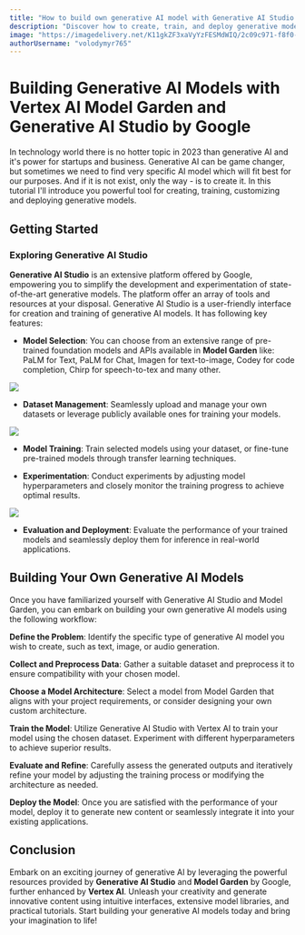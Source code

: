 ```yaml
---
title: "How to build own generative AI model with Generative AI Studio on Vertex AI by Google"
description: "Discover how to create, train, and deploy generative models using Generative AI Studio and Model Garden by Google"
image: "https://imagedelivery.net/K11gkZF3xaVyYzFESMdWIQ/2c09c971-f8f0-4107-a034-016156596300/full"
authorUsername: "volodymyr765"
---
```


# Building Generative AI Models with Vertex AI Model Garden and Generative AI Studio by Google

In technology world there is no hotter topic in 2023 than generative AI and it's power for startups and business. Generative AI can be game changer, but sometimes we need to find very specific AI model which will fit best for our purposes. And if it is not exist, only the way - is to create it. In this tutorial I'll introduce you powerful tool for creating, training, customizing and deploying generative models.

## Getting Started

### Exploring Generative AI Studio

**Generative AI Studio** is an extensive platform offered by Google, empowering you to simplify the development and experimentation of state-of-the-art generative models. The platform offer an array of tools and resources at your disposal. Generative AI Studio is a user-friendly interface for creation and training of generative AI models. It has following key features:

- **Model Selection**: You can choose from an extensive range of pre-trained foundation models and APIs available in **Model Garden** like: PaLM for Text, PaLM for Chat, Imagen for text-to-image, Codey for code completion, Chirp for speech-to-tex and many other.

<Img src="https://storage.googleapis.com/lablab-static-eu/images/tutorials/mid-journey-1.jpg" />

- **Dataset Management**: Seamlessly upload and manage your own datasets or leverage publicly available ones for training your models.

<Img src="https://storage.googleapis.com/lablab-static-eu/images/tutorials/mid-journey-1.jpg" />

- **Model Training**: Train selected models using your dataset, or fine-tune pre-trained models through transfer learning techniques.

- **Experimentation**: Conduct experiments by adjusting model hyperparameters and closely monitor the training progress to achieve optimal results.

<Img src="https://storage.googleapis.com/lablab-static-eu/images/tutorials/mid-journey-1.jpg" />

- **Evaluation and Deployment**: Evaluate the performance of your trained models and seamlessly deploy them for inference in real-world applications.

## Building Your Own Generative AI Models

Once you have familiarized yourself with Generative AI Studio and Model Garden, you can embark on building your own generative AI models using the following workflow:

**Define the Problem**: Identify the specific type of generative AI model you wish to create, such as text, image, or audio generation.

**Collect and Preprocess Data**: Gather a suitable dataset and preprocess it to ensure compatibility with your chosen model.

**Choose a Model Architecture**: Select a model from Model Garden that aligns with your project requirements, or consider designing your own custom architecture.

**Train the Model**: Utilize Generative AI Studio with Vertex AI to train your model using the chosen dataset. Experiment with different hyperparameters to achieve superior results.

**Evaluate and Refine**: Carefully assess the generated outputs and iteratively refine your model by adjusting the training process or modifying the architecture as needed.

**Deploy the Model**: Once you are satisfied with the performance of your model, deploy it to generate new content or seamlessly integrate it into your existing applications.

## Conclusion

Embark on an exciting journey of generative AI by leveraging the powerful resources provided by **Generative AI Studio** and **Model Garden** by Google, further enhanced by **Vertex AI**. Unleash your creativity and generate innovative content using intuitive interfaces, extensive model libraries, and practical tutorials. Start building your generative AI models today and bring your imagination to life!
